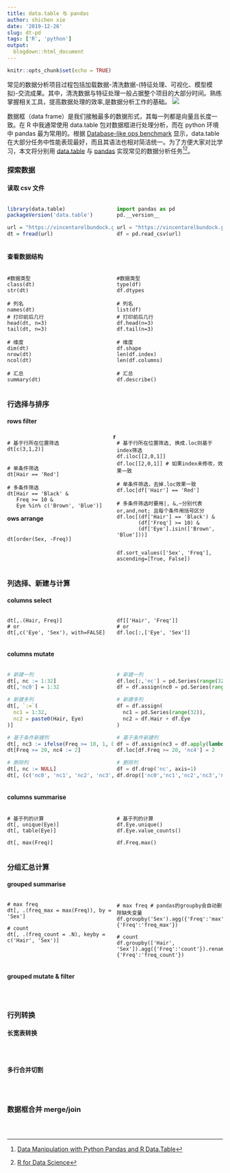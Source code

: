 ```yaml
---
title: data.table 与 pandas
author: shichen xie
date: '2019-12-26'
slug: dt-pd
tags: ['R', 'python']
output:
  blogdown::html_document
---
```


```r
knitr::opts_chunk$set(echo = TRUE)
```

常见的数据分析项目过程包括加载数据-清洗数据-(特征处理、可视化、模型模拟)-交流成果。其中，清洗数据与特征处理一般占据整个项目的大部分时间。熟练掌握相关工具，提高数据处理的效率,是数据分析工作的基础。
![](https://d33wubrfki0l68.cloudfront.net/571b056757d68e6df81a3e3853f54d3c76ad6efc/32d37/diagrams/data-science.png)

数据框（data frame）是我们接触最多的数据形式，其每一列都是向量且长度一致。在 R 中我通常使用 data.table 包对数据框进行处理分析，而在 python 环境中 pandas 最为常用的。根据 [Database-like ops benchmark](https://h2oai.github.io/db-benchmark/) 显示，data.table 在大部分任务中性能表现最好，而且其语法也相对简洁统一。为了方便大家对比学习，本文将分别用 [data.table](http://r-datatable.com) 与 [pandas](https://pandas.pydata.org/pandas-docs/stable/) 实现常见的数据分析任务[^1][^2]。

[^1]: [Data Manipulation with Python Pandas and R Data.Table](https://datascience-enthusiast.com/R/pandas_datatable.html)
[^2]: [R for Data Science](https://r4ds.had.co.nz/)

### 探索数据
#### 读取 csv 文件
<div class="row">
<div class='column-left'>
```r
library(data.table)
packageVersion('data.table')

url = "https://vincentarelbundock.github.io/Rdatasets/csv/datasets/HairEyeColor.csv"
dt = fread(url)
```
</div>
<div class='column-right'>
```python
import pandas as pd
pd.__version__

url = "https://vincentarelbundock.github.io/Rdatasets/csv/datasets/HairEyeColor.csv"
df = pd.read_csv(url)
```
</div>
</div>
#### 查看数据结构
<div class="row">
<div class='column-left'>
```
#数据类型
class(dt)
str(dt)

# 列名
names(dt)
# 打印前后几行
head(dt, n=3)
tail(dt, n=3)

# 维度
dim(dt)
nrow(dt)
ncol(dt)

# 汇总
summary(dt)
```
</div>
<div class='column-right'>
```
#数据类型
type(df)
df.dtypes

# 列名
list(df)
# 打印前后几行
df.head(n=3)
df.tail(n=3)

# 维度
df.shape
len(df.index)
len(df.columns)

# 汇总
df.describe()
```
</div>
</div>

### 行选择与排序
#### rows filter
<div class="row">
<div class='column-left'>
```
# 基于行所在位置筛选
dt[c(3,1,2)]


# 单条件筛选
dt[Hair == 'Red']

# 多条件筛选
dt[Hair == 'Black' & 
   Freq >= 10 & 
   Eye %in% c('Brown', 'Blue')]

```
</div>
<div class='column-right'>
```
# 基于行所在位置筛选, 换成.loc则基于index筛选
df.iloc[[2,0,1]] 
df.loc[[2,0,1]] # 如果index未修改，效果一致

# 单条件筛选，去掉.loc效果一致
df.loc[df['Hair'] == 'Red'] 

# 多条件筛选时要用|, &,~分别代表or,and,not; 且每个条件用括号区分 
df.loc[(df['Hair'] == 'Black') & 
       (df['Freq'] >= 10) & 
       (df['Eye'].isin(['Brown', 'Blue']))]
```
</div>
<!-- https://pandas.pydata.org/pandas-docs/stable/user_guide/indexing.html#boolean-indexing -->
#### rows arrange
<div class="row">
<div class='column-left'>
```
dt[order(Sex, -Freq)]
```
</div>
<div class='column-right'>
```
df.sort_values(['Sex', 'Freq'], ascending=[True, False])
```
</div>
</div>

### 列选择、新建与计算
#### columns select
<div class='row'>
<div class='column-left'>
```
dt[,.(Hair, Freq)]
# or 
dt[,c('Eye', 'Sex'), with=FALSE]
```
</div>
<div class='column-right'>
```
df[['Hair', 'Freq']]
# or 
df.loc[:,['Eye', 'Sex']]
```
</div>
</div>

#### columns mutate
<div class="row">
<div class='column-left'>
```r
# 新建一列
dt[, nc := 1:32]
dt[,'nc0'] = 1:32

# 新建多列
dt[, `:=`(
  nc1 = 1:32,
  nc2 = paste0(Hair, Eye)
)]

# 基于条件新建列
dt[, nc3 := ifelse(Freq >= 10, 1, 0)]
dt[Freq >= 20, nc4 := 2]

# 删除列
dt[, nc := NULL]
dt[, (c('nc0', 'nc1', 'nc2', 'nc3','nc4')) := NULL]
```
</div>
<div class='column-right'>
```python
# 新建一列
df.loc[:,'nc'] = pd.Series(range(32), index=df.index)
df = df.assign(nc0 = pd.Series(range(32)))

# 新建多列
df = df.assign(
  nc1 = pd.Series(range(32)),
  nc2 = df.Hair + df.Eye
)

# 基于条件新建列
df = df.assign(nc3 = df.apply(lambda x: 1 if x.Freq >= 10 else 0, axis=1))
df.loc[df.Freq >= 20, 'nc4'] = 2

# 删除列
df = df.drop('nc', axis=1)
df.drop(['nc0','nc1','nc2','nc3','nc4'], axis=1, inplace=True)
```
</div>
</div>

#### columns summarise
<div class="row">
<div class='column-left'>
```
# 基于列的计算
dt[, unique(Eye)]
dt[, table(Eye)]

dt[, max(Freq)]
```
</div>
<div class='column-right'>
```
# 基于列的计算
df.Eye.unique()
df.Eye.value_counts()

df.Freq.max()
```
</div>
</div>


### 分组汇总计算
#### grouped summarise
<div class="row">
<div class='column-left'>
```
# max freq
dt[, .(freq_max = max(Freq)), by = 'Sex']

# count
dt[, .(freq_count = .N), keyby = c('Hair', 'Sex')]
```
</div>
<div class='column-right'>
```
# max freq # pandas的groupby会自动删除缺失变量
df.groupby('Sex').agg({'Freq':'max'}).rename(columns={'Freq':'freq_max'})

# count
df.groupby(['Hair', 'Sex']).agg({'Freq':'count'}).rename(columns={'Freq':'freq_count'})
```
</div>
</div>
#### grouped mutate & filter
<div class="row">
<div class='column-left'>
```r

```
</div>
<div class='column-right'>
```python

```
</div>
</div>

### 行列转换
#### 长宽表转换
<div class="row">
<div class='column-left'>
```r

```
</div>
<div class='column-right'>
```python

```
</div>
</div>
#### 多行合并切割
<div class="row">
<div class='column-left'>
```r

```
</div>
<div class='column-right'>
```python

```
</div>
</div>

### 数据框合并 merge/join
<div class="row">
<div class='column-left'>
```r

```
</div>
<div class='column-right'>
```python

```
</div>
</div>


<!-- # https://stackoverflow.com/questions/31753897/2-column-section-in-r-markdown -->
<style>
.column-left{
  float: left;
  width: 49.2%;
  text-align: left;
}
<!-- .column-center{ -->
<!--   display: inline-block; -->
<!--   width: 33%; -->
<!--   text-align: center; -->
<!-- } -->
.column-right{
  float: right;
  width: 49.2%;
  text-align: left;
}
.row:after { content: ""; display: table; clear: both; }
</style>

<style>
  .col2 {
    columns: 2 200px;         /* number of columns and width in pixels*/
    -webkit-columns: 2 200px; /* chrome, safari */
    -moz-columns: 2 200px;    /* firefox */
  }
  .col3 {
    columns: 3 100px;
    -webkit-columns: 3 100px;
    -moz-columns: 3 100px;
  }
</style>
